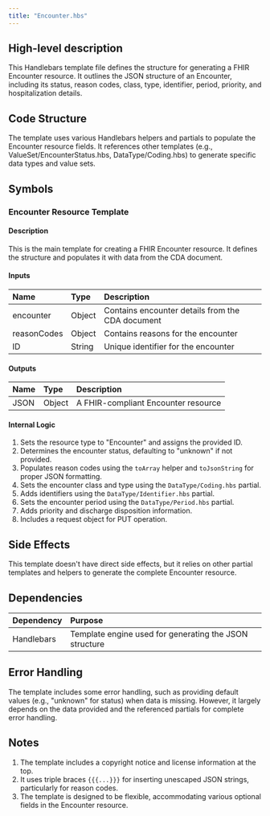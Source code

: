 ```yaml
---
title: "Encounter.hbs"
---
```


## High-level description
This Handlebars template file defines the structure for generating a FHIR Encounter resource. It outlines the JSON structure of an Encounter, including its status, reason codes, class, type, identifier, period, priority, and hospitalization details.

## Code Structure
The template uses various Handlebars helpers and partials to populate the Encounter resource fields. It references other templates (e.g., ValueSet/EncounterStatus.hbs, DataType/Coding.hbs) to generate specific data types and value sets.

## Symbols

### Encounter Resource Template
#### Description
This is the main template for creating a FHIR Encounter resource. It defines the structure and populates it with data from the CDA document.

#### Inputs
| Name | Type | Description |
|:-----|:-----|:------------|
| encounter | Object | Contains encounter details from the CDA document |
| reasonCodes | Object | Contains reasons for the encounter |
| ID | String | Unique identifier for the encounter |

#### Outputs
| Name | Type | Description |
|:-----|:-----|:------------|
| JSON | Object | A FHIR-compliant Encounter resource |

#### Internal Logic
1. Sets the resource type to "Encounter" and assigns the provided ID.
2. Determines the encounter status, defaulting to "unknown" if not provided.
3. Populates reason codes using the `toArray` helper and `toJsonString` for proper JSON formatting.
4. Sets the encounter class and type using the `DataType/Coding.hbs` partial.
5. Adds identifiers using the `DataType/Identifier.hbs` partial.
6. Sets the encounter period using the `DataType/Period.hbs` partial.
7. Adds priority and discharge disposition information.
8. Includes a request object for PUT operation.

## Side Effects
This template doesn't have direct side effects, but it relies on other partial templates and helpers to generate the complete Encounter resource.

## Dependencies
| Dependency | Purpose |
|:-----------|:--------|
| Handlebars | Template engine used for generating the JSON structure |

## Error Handling
The template includes some error handling, such as providing default values (e.g., "unknown" for status) when data is missing. However, it largely depends on the data provided and the referenced partials for complete error handling.

## Notes
1. The template includes a copyright notice and license information at the top.
2. It uses triple braces `{{{...}}}` for inserting unescaped JSON strings, particularly for reason codes.
3. The template is designed to be flexible, accommodating various optional fields in the Encounter resource.